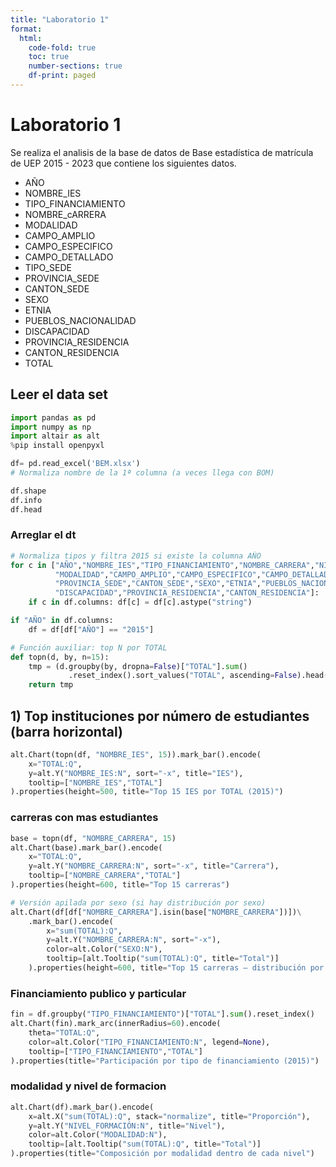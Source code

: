 ```yaml
---
title: "Laboratorio 1"
format:
  html:
    code-fold: true
    toc: true
    number-sections: true
    df-print: paged
---
```


# Laboratorio 1

Se realiza el analisis de la base de datos de Base estadística de matrícula de UEP 2015 - 2023 que contiene los siguientes datos. 

- AÑO
- NOMBRE_IES
- TIPO_FINANCIAMIENTO
- NOMBRE_cARRERA
- MODALIDAD
- CAMPO_AMPLIO
- CAMPO_ESPECIFICO
- CAMPO_DETALLADO
- TIPO_SEDE
- PROVINCIA_SEDE
- CANTON_SEDE
- SEXO
- ETNIA
- PUEBLOS_NACIONALIDAD
- DISCAPACIDAD
- PROVINCIA_RESIDENCIA
- CANTON_RESIDENCIA 
- TOTAL

## Leer el data set 


```python
import pandas as pd 
import numpy as np
import altair as alt 
%pip install openpyxl

df= pd.read_excel('BEM.xlsx')
# Normaliza nombre de la 1ª columna (a veces llega con BOM)

df.shape
df.info
df.head

```
### Arreglar el dt

```python
# Normaliza tipos y filtra 2015 si existe la columna AÑO
for c in ["AÑO","NOMBRE_IES","TIPO_FINANCIAMIENTO","NOMBRE_CARRERA","NIVEL_FORMACIÓN",
          "MODALIDAD","CAMPO_AMPLIO","CAMPO_ESPECIFICO","CAMPO_DETALLADO","TIPO_SEDE",
          "PROVINCIA_SEDE","CANTON_SEDE","SEXO","ETNIA","PUEBLOS_NACIONALIDAD",
          "DISCAPACIDAD","PROVINCIA_RESIDENCIA","CANTON_RESIDENCIA"]:
    if c in df.columns: df[c] = df[c].astype("string")

if "AÑO" in df.columns:
    df = df[df["AÑO"] == "2015"]

# Función auxiliar: top N por TOTAL
def topn(d, by, n=15):
    tmp = (d.groupby(by, dropna=False)["TOTAL"].sum()
             .reset_index().sort_values("TOTAL", ascending=False).head(n))
    return tmp
```


## 1) Top instituciones por número de estudiantes (barra horizontal)

```python
alt.Chart(topn(df, "NOMBRE_IES", 15)).mark_bar().encode(
    x="TOTAL:Q",
    y=alt.Y("NOMBRE_IES:N", sort="-x", title="IES"),
    tooltip=["NOMBRE_IES","TOTAL"]
).properties(height=500, title="Top 15 IES por TOTAL (2015)")
```

### carreras con mas estudiantes

```python
base = topn(df, "NOMBRE_CARRERA", 15)
alt.Chart(base).mark_bar().encode(
    x="TOTAL:Q",
    y=alt.Y("NOMBRE_CARRERA:N", sort="-x", title="Carrera"),
    tooltip=["NOMBRE_CARRERA","TOTAL"]
).properties(height=600, title="Top 15 carreras")

# Versión apilada por sexo (si hay distribución por sexo)
alt.Chart(df[df["NOMBRE_CARRERA"].isin(base["NOMBRE_CARRERA"])])\
    .mark_bar().encode(
        x="sum(TOTAL):Q",
        y=alt.Y("NOMBRE_CARRERA:N", sort="-x"),
        color=alt.Color("SEXO:N"),
        tooltip=[alt.Tooltip("sum(TOTAL):Q", title="Total")]
    ).properties(height=600, title="Top 15 carreras – distribución por sexo")
```

### Financiamiento publico y particular

```python
fin = df.groupby("TIPO_FINANCIAMIENTO")["TOTAL"].sum().reset_index()
alt.Chart(fin).mark_arc(innerRadius=60).encode(
    theta="TOTAL:Q",
    color=alt.Color("TIPO_FINANCIAMIENTO:N", legend=None),
    tooltip=["TIPO_FINANCIAMIENTO","TOTAL"]
).properties(title="Participación por tipo de financiamiento (2015)")
```

### modalidad y nivel de formacion 

```python
alt.Chart(df).mark_bar().encode(
    x=alt.X("sum(TOTAL):Q", stack="normalize", title="Proporción"),
    y=alt.Y("NIVEL_FORMACIÓN:N", title="Nivel"),
    color=alt.Color("MODALIDAD:N"),
    tooltip=[alt.Tooltip("sum(TOTAL):Q", title="Total")]
).properties(title="Composición por modalidad dentro de cada nivel")
```
